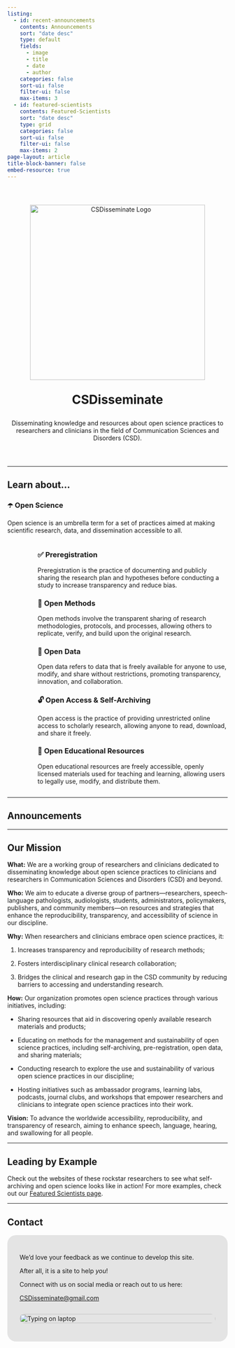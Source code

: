 ```yaml
---
listing:
  - id: recent-announcements
    contents: Announcements
    sort: "date desc"
    type: default
    fields: 
      - image
      - title
      - date
      - author
    categories: false
    sort-ui: false
    filter-ui: false
    max-items: 3
  - id: featured-scientists
    contents: Featured-Scientists
    sort: "date desc"
    type: grid
    categories: false
    sort-ui: false
    filter-ui: false
    max-items: 2
page-layout: article
title-block-banner: false
embed-resource: true
---
```


:::: {style="text-align: center; padding-top: 2em; padding-bottom: 2em;"}
<img src="Images/CSDisseminate Logo_White Logo_Purple Background Circle.png" alt="CSDisseminate Logo" style="width: 400px;"/>

::: {style="font-size: 2em; font-weight: 700; margin-top: 1em;"}
CSDisseminate
:::

<p style="max-width: 600px; margin: 1em auto; font-size: 1.1em;">

Disseminating knowledge and resources about open science practices to researchers and clinicians in the field of Communication Sciences and Disorders (CSD).

</p>
::::

------------------------------------------------------------------------

## Learn about...

### ☂️ Open Science

Open science is an umbrella term for a set of practices aimed at making scientific research, data, and dissemination accessible to all.

::::: columns
::: {.column width="10%"}
:::

::: {.column width="90%"}
### ✅ Preregistration

Preregistration is the practice of documenting and publicly sharing the research plan and hypotheses before conducting a study to increase transparency and reduce bias.

### 📐 Open Methods

Open methods involve the transparent sharing of research methodologies, protocols, and processes, allowing others to replicate, verify, and build upon the original research.

### 💽 Open Data

Open data refers to data that is freely available for anyone to use, modify, and share without restrictions, promoting transparency, innovation, and collaboration.

### 🔓 Open Access & Self-Archiving

Open access is the practice of providing unrestricted online access to scholarly research, allowing anyone to read, download, and share it freely.

### 🍎 Open Educational Resources

Open educational resources are freely accessible, openly licensed materials used for teaching and learning, allowing users to legally use, modify, and distribute them.
:::
:::::

------------------------------------------------------------------------

## Announcements

::: {#recent-announcements}
:::

------------------------------------------------------------------------

## Our Mission

**What:** We are a working group of researchers and clinicians dedicated to disseminating knowledge about open science practices to clinicians and researchers in Communication Sciences and Disorders (CSD) and beyond.

**Who:** We aim to educate a diverse group of partners—researchers, speech-language pathologists, audiologists, students, administrators, policymakers, publishers, and community members—on resources and strategies that enhance the reproducibility, transparency, and accessibility of science in our discipline.

**Why:** When researchers and clinicians embrace open science practices, it:

1.  Increases transparency and reproducibility of research methods;

2.  Fosters interdisciplinary clinical research collaboration;

3.  Bridges the clinical and research gap in the CSD community by reducing barriers to accessing and understanding research.

**How:** Our organization promotes open science practices through various initiatives, including:

-   Sharing resources that aid in discovering openly available research materials and products;

-   Educating on methods for the management and sustainability of open science practices, including self-archiving, pre-registration, open data, and sharing materials;

-   Conducting research to explore the use and sustainability of various open science practices in our discipline;

-   Hosting initiatives such as ambassador programs, learning labs, podcasts, journal clubs, and workshops that empower researchers and clinicians to integrate open science practices into their work.

**Vision:** To advance the worldwide accessibility, reproducibility, and transparency of research, aiming to enhance speech, language, hearing, and swallowing for all people.

------------------------------------------------------------------------

## Leading by Example

Check out the websites of these rockstar researchers to see what self-archiving and open science looks like in action! For more examples, check out our [Featured Scientists page](featured-scientists.qmd).

::: {#featured-scientists}
:::

------------------------------------------------------------------------

## Contact

::::: {style="background-color: #e4e4e4; border-radius: 20px; padding: 2em; display: flex; align-items: center; justify-content: space-between; flex-wrap: wrap;"}
::: {style="flex: 1; min-width: 300px; padding-right: 2em; font-size: 1em;"}
We'd love your feedback as we continue to develop this site.

After all, it is a site to help *you*!

Connect with us on social media or reach out to us here:

[CSDisseminate\@gmail.com](mailto:CSDisseminate@gmail.com)
:::

::: {style="flex: 1; min-width: 300px;"}
<img src="Images/Typing on Laptop.jpg" alt="Typing on laptop" style="width: 100%; border-radius: 15px;"/>
:::
:::::

\
